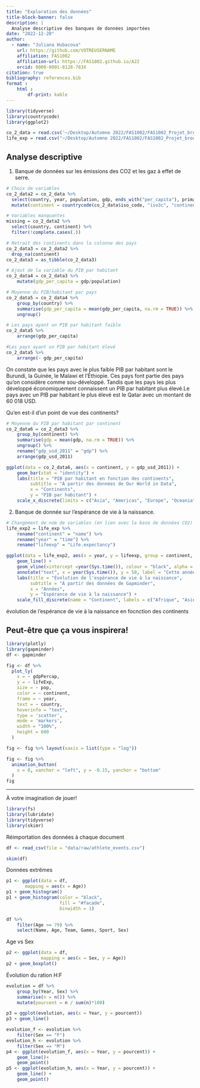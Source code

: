 ```yaml
---
title: "Exploration des données"
title-block-banner: false
description: | 
  Analyse descriptive des banques de données importées
date: "2022-12-20"
author:
  - name: "Juliana Hubacova"
    url: https://github.com/VOTREUSERNAME
    affiliation: FAS1002
    affiliation-url: https://FAS1002.github.io/A22
    orcid: 0000-0001-8128-783X
citation: true
bibliography: references.bib
format :
    html : 
        df-print: kable
---
```


```r
library(tidyverse)
library(countrycode)
library(ggplot2)
```

```r
co_2_data = read.csv('~/Desktop/Automne 2022/FAS1002/FAS1002_Projet_brouillon/owid-co2-data.csv')
life_exp = read.csv("~/Desktop/Automne 2022/FAS1002/FAS1002_Projet_brouillon/bycontinents.csv")
```

## Analyse descriptive

1.  Banque de données sur les émissions des CO2 et les gaz à effet de serre.

```r
# Choix de variables 
co_2_data2 = co_2_data %>% 
  select(country, year, population, gdp, ends_with("per_capita"), primary_energy_consumption, total_ghg) %>% 
  mutate(continent = countrycode(co_2_data$iso_code, "iso3c", "continent"))

# Variables manquantes 
missing = co_2_data2 %>% 
  select(country, continent) %>% 
  filter(!complete.cases(.))

# Retrait des continents dans la colonne des pays 
co_2_data3 = co_2_data2 %>% 
  drop_na(continent)
co_2_data3 = as_tibble(co_2_data3)

# Ajout de la variable du PIB par habitant
co_2_data4 = co_2_data3 %>% 
    mutate(gdp_per_capita = gdp/population)

# Moyenne du PIB/habitant par pays
co_2_data5 = co_2_data4 %>% 
    group_by(country) %>% 
    summarise(gdp_per_capita = mean(gdp_per_capita, na.rm = TRUE)) %>% 
    ungroup()

# Les pays ayant un PIB par habitant faible
co_2_data5 %>% 
    arrange(gdp_per_capita)

#Les pays ayant un PIB par habitant élevé
co_2_data5 %>% 
    arrange(- gdp_per_capita)
```

On constate que les pays avec le plus faible PIB par habitant sont le Burundi, la Guinée, le Malawi et l'Éthiopie. Ces pays font partie des pays qu'on considère comme sou-développé. Tandis que les pays les plus développé économiquement connaissent un PIB par habitant plus élevé.Le pays avec un PIB par habitant le plus élevé est le Qatar avec un montant de 60 018 USD.

Qu'en est-il d'un point de vue des continents?

```r
# Moyenne du PIB par habitant par continent
co_2_data6 = co_2_data3 %>% 
    group_by(continent) %>% 
    summarise(gdp = mean(gdp, na.rm = TRUE)) %>% 
    ungroup() %>% 
    rename("gdp_usd_2011" = "gdp") %>% 
    arrange(gdp_usd_2011)

ggplot(data = co_2_data6, aes(x = continent, y = gdp_usd_2011)) +
    geom_bar(stat = "identity") + 
    labs(title = "PIB par habitant en fonction des continents", 
         subtitle = "À partir des données de Our World in Data", 
         x = "Continents", 
         y = "PIB par habitant") +
    scale_x_discrete(limits = c("Asia", "Americas", "Europe", "Oceania", "Africa"))
```

2.  Banque de donnée sur l'espérance de vie à la naissance.

```r
# Changement de nom de variables (en lien avec la base de données CO2)
life_exp2 = life_exp %>% 
    rename("continent" = "name") %>% 
    rename("year" = "time") %>% 
    rename("lifeexp" = "Life.expectancy")

ggplot(data = life_exp2, aes(x = year, y = lifeexp, group = continent, color = continent)) +
    geom_line() +
    geom_vline(xintercept =year(Sys.time()), colour = "black", alpha = .6, linetype = "dashed") +
    annotate("text", x = year(Sys.time()), y = 50, label = "Cette année", size = 3, color = "black", alpha = .6) +
    labs(title = "Évolution de l'espérance de vie à la naissance", 
         subtitle = "À partir des données de Gapminder",
         x = "Années", 
         y = "Espérance de vie à la naissance") +
    scale_fill_discrete(name = "Continent", labels = c("Afrique", "Asie", "Europe", "Amérique"))

```

évolution de l'espérance de vie à la naissance en focnction des continents

## Peut-être que ça vous inspirera!

```r
library(plotly)
library(gapminder)
df <- gapminder

fig <- df %>%
  plot_ly(
    x = ~ gdpPercap,
    y = ~ lifeExp,
    size = ~ pop,
    color = ~ continent,
    frame = ~ year,
    text = ~ country,
    hoverinfo = "text",
    type = 'scatter',
    mode = 'markers',
    width = "100%",
    height = 600
  )

fig <- fig %>% layout(xaxis = list(type = "log"))

fig <- fig %>%
  animation_button(
    x = 0, xanchor = "left", y = -0.15, yanchor = "bottom"
  )
fig
```

------------------------------------------------------------------------

À votre imagination de jouer!

```r
library(fs)
library(lubridate)
library(tidyverse)
library(skimr)
```

Réimportation des données à chaque document

```r
df <- read_csv(file = "data/raw/athlete_events.csv")
```

```r
skim(df)
```

Données extrêmes

```r
p1 <- ggplot(data = df,
       mapping = aes(x = Age))
p1 + geom_histogram()
p1 + geom_histogram(color = "black",
                    fill = "#facade",
                    binwidth = 1)
```

```r
df %>%  
    filter(Age >= 79) %>% 
    select(Name, Age, Team, Games, Sport, Sex)

```

Age vs Sex

```r
p2 <- ggplot(data = df,
             mapping = aes(x = Sex, y = Age))
p2 + geom_boxplot()
```

Évolution du ration H:F

```r
evolution = df %>% 
    group_by(Year, Sex) %>% 
    summarise(n = n()) %>% 
    mutate(pourcent = n / sum(n)*100)
```

```r
p3 = ggplot(evolution, aes(x = Year, y = pourcent))
p3 + geom_line()

evolution_f <- evolution %>% 
    filter(Sex == "F")
evolution_h <- evolution %>% 
    filter(Sex == "M")
p4 <- ggplot(evolution_f, aes(x = Year, y = pourcent)) +
    geom_line()+
    geom_point()
p5 <- ggplot(evolution_h, aes(x = Year, y = pourcent)) +
    geom_line() +
    geom_point()

```
